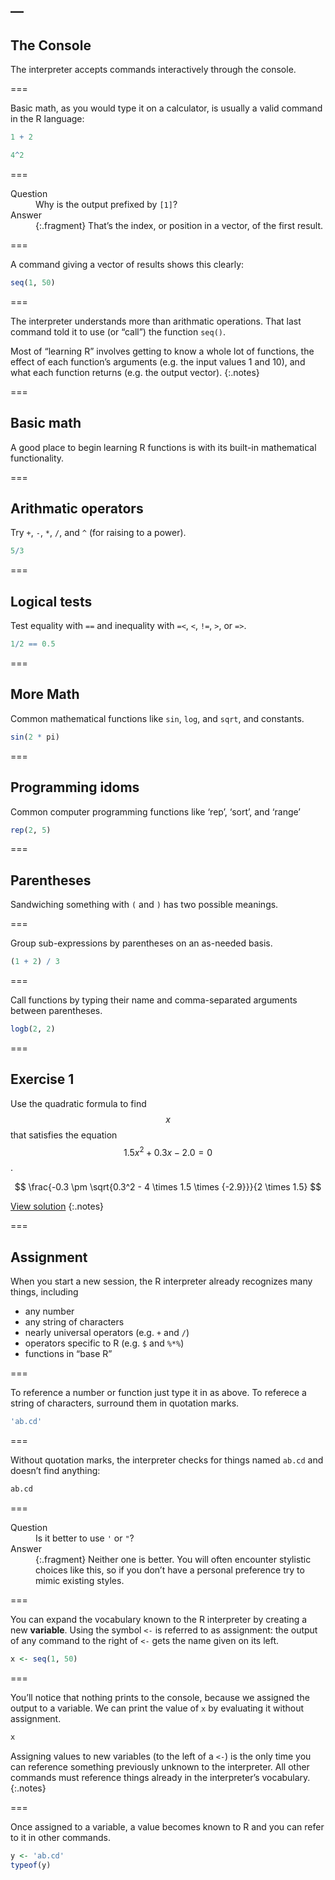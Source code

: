 ---
---

## The Console

The interpreter accepts commands interactively through the console.

===

Basic math, as you would type it on a calculator, is usually a valid command in the R language:

```r
1 + 2
```

```r
4^2
```

===

Question
: Why is the output prefixed by `[1]`?

Answer
: {:.fragment} That's the index, or position in a vector, of the first result.

===

A command giving a vector of results shows this clearly:

```r
seq(1, 50)
```

===

The interpreter understands more than arithmatic operations.
That last command told it to use (or "call") the function `seq()`.

Most of "learning R" involves getting to know a whole lot of functions, the effect of each function's  arguments (e.g. the input values 1 and 10), and what each function returns (e.g. the output vector).
{:.notes}

===

## Basic math 

A good place to begin learning R functions is with its built-in mathematical functionality.

===

## Arithmatic operators

Try `+`, `-`, `*`, `/`, and `^` (for raising to a power).

```r
5/3
```

===

## Logical tests

Test equality with `==` and inequality with `=<`, `<`, `!=`, `>`, or `=>`.

```r
1/2 == 0.5
```

===

## More Math

Common mathematical functions like `sin`, `log`, and `sqrt`, and constants.

```r
sin(2 * pi)
```

===

## Programming idoms

Common computer programming functions like 'rep', 'sort', and 'range'

```r
rep(2, 5)
```

===

## Parentheses

Sandwiching something with `(` and `)` has two possible meanings.

===

Group sub-expressions by parentheses on an as-needed basis.

```r
(1 + 2) / 3
```

===

Call functions by typing their name and comma-separated arguments between parentheses.

```r
logb(2, 2)
```

===

## Exercise 1

Use the quadratic formula to find $$x$$ that satisfies the
equation $$1.5 x^2 + 0.3 x - 2.0 = 0$$.

$$
\frac{-0.3 \pm \sqrt{0.3^2 - 4 \times 1.5 \times {-2.9}}}{2 \times 1.5}
$$


[View solution](#solution-1)
{:.notes}

===

## Assignment

When you start a new session, the R interpreter already recognizes many things, including

- any number
- any string of characters
- nearly universal operators (e.g. `+` and `/`)
- operators specific to R (e.g. `$` and `%*%`)
- functions in "base R"

===

To reference a number or function just type it in as above.
To referece a string of characters, surround them in quotation marks.

```r
'ab.cd'
```

===

Without quotation marks, the interpreter checks for things named `ab.cd` and
doesn't find anything:

```r
ab.cd
```

===

Question
: Is it better to use `'` or `"`?

Answer
: {:.fragment} Neither one is better. You will often encounter stylistic choices
like this, so if you don't have a personal preference try to mimic existing
styles.

===

You can expand the vocabulary known to the R interpreter by creating a new
**variable**. Using the symbol `<-` is referred to as assignment: the output of
any command to the right of `<-` gets the name given on its left.

```r
x <- seq(1, 50)
```

===

You'll notice that nothing prints to the console, because we assigned the output to a variable.
We can print the value of `x` by evaluating it without assignment.

```r
x
```

Assigning values to new variables (to the left of a `<-`) is the only time you
can reference something previously unknown to the interpreter. All other
commands must reference things already in the interpreter's vocabulary.
{:.notes}

===

Once assigned to a variable, a value becomes known to R and you can refer to it in other commands.

```r
y <- 'ab.cd'
typeof(y)
```
